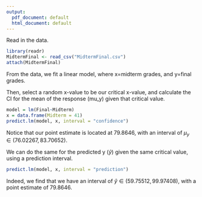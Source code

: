 ```yaml
---
output:
  pdf_document: default
  html_document: default
---
```

Read in the data.
```r
library(readr)
MidtermFinal <- read_csv("MidtermFinal.csv")
attach(MidtermFinal)
```
From the data, we fit a linear model, where x=midterm grades, and y=final grades. 

Then, select a random x-value to be our critical x-value, and calculate the CI for the mean of the response (mu_y) given that critical value.
```r
model = lm(Final~Midterm)
x = data.frame(Midterm = 41)
predict.lm(model, x, interval = "confidence")
```
Notice that our point estimate is located at 79.8646, with an interval of $\mu_y \in (76.02267, 83.70652)$.

We can do the same for the predicted y ($\hat{y}$) given the same critical value, using a prediction interval. 
```r
predict.lm(model, x, interval = "prediction")
```
Indeed, we find that we have an interval of $\hat{y} \in (59.75512, 99.97408)$, with a point estimate of 79.8646.